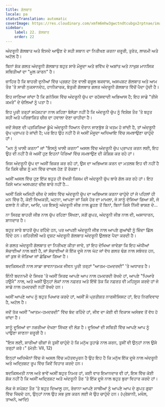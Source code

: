 ```yaml
---
title: ਗੱਲਬਾਤ
locale: pa
statusTranslation: automatic
coverImage: https://res.cloudinary.com/xmfm6mhw3gwctndtcubgx2rptnae/image/upload/v1740468922/small_cover_tratado_de_psicologia_revolucionaria_a4c0dca4e0.webp
sidebar:
    label: 22. ਗੱਲਬਾਤ
    order: 22
---
```

ਅੰਦਰੂਨੀ ਗੱਲਬਾਤ ਅਤੇ ਇਸਦੇ ਆਉਣ ਦੇ ਸਹੀ ਸਥਾਨ ਦਾ ਨਿਰੀਖਣ ਕਰਨਾ ਜ਼ਰੂਰੀ, ਤੁਰੰਤ, ਲਾਜ਼ਮੀ ਅਤੇ ਅਟੱਲ ਹੈ।

ਬਿਨਾਂ ਸ਼ੱਕ ਗਲਤ ਅੰਦਰੂਨੀ ਗੱਲਬਾਤ ਬਹੁਤ ਸਾਰੇ ਮੌਜੂਦਾ ਅਤੇ ਭਵਿੱਖ ਦੇ ਅਸ਼ਾਂਤ ਅਤੇ ਨਾਖੁਸ਼ ਮਾਨਸਿਕ ਸਥਿਤੀਆਂ ਦਾ "ਮੂਲ ਕਾਰਨ" ਹੈ।

ਜ਼ਾਹਿਰ ਹੈ ਕਿ ਬਾਹਰੀ ਦੁਨੀਆਂ ਵਿੱਚ ਪ੍ਰਗਟ ਹੋਣ ਵਾਲੀ ਫਜ਼ੂਲ ਬਕਵਾਸ, ਅਸਪਸ਼ਟ ਗੱਲਬਾਤ ਅਤੇ ਆਮ ਤੌਰ 'ਤੇ ਸਾਰੀ ਨੁਕਸਾਨਦੇਹ, ਹਾਨੀਕਾਰਕ, ਬੇਤੁਕੀ ਗੱਲਬਾਤ ਗਲਤ ਅੰਦਰੂਨੀ ਗੱਲਬਾਤ ਵਿੱਚੋਂ ਪੈਦਾ ਹੁੰਦੀ ਹੈ।

ਇਹ ਜਾਣਿਆ ਜਾਂਦਾ ਹੈ ਕਿ ਗਨੋਸਿਸ ਵਿੱਚ ਅੰਦਰੂਨੀ ਚੁੱਪ ਦਾ ਰਹੱਸਵਾਦੀ ਅਭਿਆਸ ਹੈ; ਇਹ ਸਾਡੇ "ਤੀਜੇ ਕਮਰੇ" ਦੇ ਚੇਲਿਆਂ ਨੂੰ ਪਤਾ ਹੈ।

ਇਹ ਪੂਰੀ ਤਰ੍ਹਾਂ ਸਪੱਸ਼ਟਤਾ ਨਾਲ ਕਹਿਣਾ ਬੇਲੋੜਾ ਨਹੀਂ ਹੈ ਕਿ ਅੰਦਰੂਨੀ ਚੁੱਪ ਨੂੰ ਵਿਸ਼ੇਸ਼ ਤੌਰ 'ਤੇ ਬਹੁਤ ਸਹੀ ਅਤੇ ਪਰਿਭਾਸ਼ਿਤ ਚੀਜ਼ ਦਾ ਹਵਾਲਾ ਦੇਣਾ ਚਾਹੀਦਾ ਹੈ।

ਜਦੋਂ ਸੋਚਣ ਦੀ ਪ੍ਰਕਿਰਿਆ ਡੂੰਘੇ ਅੰਦਰੂਨੀ ਧਿਆਨ ਦੌਰਾਨ ਜਾਣਬੁੱਝ ਕੇ ਖਤਮ ਹੋ ਜਾਂਦੀ ਹੈ, ਤਾਂ ਅੰਦਰੂਨੀ ਚੁੱਪ ਪ੍ਰਾਪਤ ਹੋ ਜਾਂਦੀ ਹੈ; ਪਰ ਇਹ ਉਹ ਨਹੀਂ ਹੈ ਜੋ ਅਸੀਂ ਮੌਜੂਦਾ ਅਧਿਆਇ ਵਿੱਚ ਸਮਝਾਉਣਾ ਚਾਹੁੰਦੇ ਹਾਂ।

"ਮਨ ਨੂੰ ਖਾਲੀ ਕਰਨਾ" ਜਾਂ "ਇਸਨੂੰ ਖਾਲੀ ਕਰਨਾ" ਅਸਲ ਵਿੱਚ ਅੰਦਰੂਨੀ ਚੁੱਪ ਪ੍ਰਾਪਤ ਕਰਨ ਲਈ, ਇਹ ਉਹ ਵੀ ਨਹੀਂ ਹੈ ਜੋ ਅਸੀਂ ਹੁਣ ਇਹਨਾਂ ਪੈਰਿਆਂ ਵਿੱਚ ਸਮਝਾਉਣ ਦੀ ਕੋਸ਼ਿਸ਼ ਕਰ ਰਹੇ ਹਾਂ।

ਜਿਸ ਅੰਦਰੂਨੀ ਚੁੱਪ ਦਾ ਅਸੀਂ ਜ਼ਿਕਰ ਕਰ ਰਹੇ ਹਾਂ, ਉਸ ਦਾ ਅਭਿਆਸ ਕਰਨ ਦਾ ਮਤਲਬ ਇਹ ਵੀ ਨਹੀਂ ਹੈ ਕਿ ਕਿਸੇ ਚੀਜ਼ ਨੂੰ ਮਨ ਵਿੱਚ ਦਾਖਲ ਹੋਣ ਤੋਂ ਰੋਕਣਾ।

ਅਸੀਂ ਅਸਲ ਵਿੱਚ ਹੁਣ ਇੱਕ ਬਹੁਤ ਹੀ ਵੱਖਰੀ ਕਿਸਮ ਦੀ ਅੰਦਰੂਨੀ ਚੁੱਪ ਬਾਰੇ ਗੱਲ ਕਰ ਰਹੇ ਹਾਂ। ਇਹ ਕਿਸੇ ਆਮ ਅਸਪਸ਼ਟ ਚੀਜ਼ ਬਾਰੇ ਨਹੀਂ ਹੈ...

ਅਸੀਂ ਕਿਸੇ ਅਜਿਹੀ ਚੀਜ਼ ਦੇ ਸਬੰਧ ਵਿੱਚ ਅੰਦਰੂਨੀ ਚੁੱਪ ਦਾ ਅਭਿਆਸ ਕਰਨਾ ਚਾਹੁੰਦੇ ਹਾਂ ਜੋ ਪਹਿਲਾਂ ਹੀ ਮਨ ਵਿੱਚ ਹੈ, ਕੋਈ ਵਿਅਕਤੀ, ਘਟਨਾ, ਆਪਣਾ ਜਾਂ ਕਿਸੇ ਹੋਰ ਦਾ ਮਾਮਲਾ, ਜੋ ਸਾਨੂੰ ਦੱਸਿਆ ਗਿਆ ਸੀ, ਜੋ ਫਲਾਣੇ ਨੇ ਕੀਤਾ, ਆਦਿ, ਪਰ ਇਸਨੂੰ ਅੰਦਰੂਨੀ ਜੀਭ ਨਾਲ ਛੂਹਣ ਤੋਂ ਬਿਨਾਂ, ਬਿਨਾਂ ਕਿਸੇ ਨਿੱਜੀ ਭਾਸ਼ਣ ਦੇ...

ਨਾ ਸਿਰਫ਼ ਬਾਹਰੀ ਜੀਭ ਨਾਲ ਚੁੱਪ ਰਹਿਣਾ ਸਿੱਖਣਾ, ਸਗੋਂ ਗੁਪਤ, ਅੰਦਰੂਨੀ ਜੀਭ ਨਾਲ ਵੀ, ਅਸਾਧਾਰਨ, ਸ਼ਾਨਦਾਰ ਹੈ।

ਬਹੁਤ ਸਾਰੇ ਬਾਹਰੋਂ ਚੁੱਪ ਰਹਿੰਦੇ ਹਨ, ਪਰ ਆਪਣੀ ਅੰਦਰੂਨੀ ਜੀਭ ਨਾਲ ਆਪਣੇ ਗੁਆਂਢੀ ਨੂੰ ਜ਼ਿੰਦਾ ਛਿੱਲ ਦਿੰਦੇ ਹਨ। ਜ਼ਹਿਰੀਲੀ ਅਤੇ ਦੁਸ਼ਟ ਅੰਦਰੂਨੀ ਗੱਲਬਾਤ ਅੰਦਰੂਨੀ ਉਲਝਣ ਪੈਦਾ ਕਰਦੀ ਹੈ।

ਜੇ ਗਲਤ ਅੰਦਰੂਨੀ ਗੱਲਬਾਤ ਦਾ ਨਿਰੀਖਣ ਕੀਤਾ ਜਾਵੇ, ਤਾਂ ਇਹ ਦੇਖਿਆ ਜਾਵੇਗਾ ਕਿ ਇਹ ਅੱਧੀਆਂ ਸੱਚਾਈਆਂ ਨਾਲ ਬਣੀ ਹੈ, ਜਾਂ ਸੱਚਾਈਆਂ ਜੋ ਇੱਕ ਦੂਜੇ ਨਾਲ ਘੱਟ ਜਾਂ ਵੱਧ ਗਲਤ ਢੰਗ ਨਾਲ ਸਬੰਧਤ ਹਨ, ਜਾਂ ਕੁਝ ਜੋ ਜੋੜਿਆ ਜਾਂ ਛੱਡਿਆ ਗਿਆ ਹੈ।

ਬਦਕਿਸਮਤੀ ਨਾਲ ਸਾਡਾ ਭਾਵਨਾਤਮਕ ਜੀਵਨ ਪੂਰੀ ਤਰ੍ਹਾਂ "ਆਤਮ-ਹਮਦਰਦੀ" 'ਤੇ ਅਧਾਰਤ ਹੈ।

ਇੰਨੀ ਬਦਨਾਮੀ ਦੇ ਸਿਖਰ 'ਤੇ ਅਸੀਂ ਸਿਰਫ ਆਪਣੇ ਆਪ ਨਾਲ ਹਮਦਰਦੀ ਰੱਖਦੇ ਹਾਂ, ਆਪਣੇ "ਪਿਆਰੇ ਹਉਮੈ" ਨਾਲ, ਅਤੇ ਅਸੀਂ ਉਨ੍ਹਾਂ ਲੋਕਾਂ ਨਾਲ ਨਫ਼ਰਤ ਅਤੇ ਇੱਥੋਂ ਤੱਕ ਕਿ ਨਫ਼ਰਤ ਵੀ ਮਹਿਸੂਸ ਕਰਦੇ ਹਾਂ ਜੋ ਸਾਡੇ ਨਾਲ ਹਮਦਰਦੀ ਨਹੀਂ ਰੱਖਦੇ ਹਨ।

ਅਸੀਂ ਆਪਣੇ ਆਪ ਨੂੰ ਬਹੁਤ ਪਿਆਰ ਕਰਦੇ ਹਾਂ, ਅਸੀਂ ਸੌ ਪ੍ਰਤੀਸ਼ਤ ਨਾਰਸੀਸਿਸਟ ਹਾਂ, ਇਹ ਨਿਰਵਿਵਾਦ ਹੈ, ਅਟੱਲ ਹੈ।

ਜਦੋਂ ਤੱਕ ਅਸੀਂ "ਆਤਮ-ਹਮਦਰਦੀ" ਵਿੱਚ ਬੰਦ ਰਹਿੰਦੇ ਹਾਂ, ਜੀਵ ਦਾ ਕੋਈ ਵੀ ਵਿਕਾਸ ਅਸੰਭਵ ਤੋਂ ਵੱਧ ਹੋ ਜਾਂਦਾ ਹੈ।

ਸਾਨੂੰ ਦੂਜਿਆਂ ਦਾ ਨਜ਼ਰੀਆ ਦੇਖਣਾ ਸਿੱਖਣ ਦੀ ਲੋੜ ਹੈ। ਦੂਜਿਆਂ ਦੀ ਸਥਿਤੀ ਵਿੱਚ ਆਪਣੇ ਆਪ ਨੂੰ ਪਾਉਣਾ ਜਾਣਨਾ ਜ਼ਰੂਰੀ ਹੈ।

"ਇਸ ਲਈ, ਸਾਰੀਆਂ ਚੀਜ਼ਾਂ ਜੋ ਤੁਸੀਂ ਚਾਹੁੰਦੇ ਹੋ ਕਿ ਮਨੁੱਖ ਤੁਹਾਡੇ ਨਾਲ ਕਰਨ, ਤੁਸੀਂ ਵੀ ਉਨ੍ਹਾਂ ਨਾਲ ਉਸੇ ਤਰ੍ਹਾਂ ਕਰੋ।" (ਮੱਤੀ: VII, 12)

ਇਨ੍ਹਾਂ ਅਧਿਐਨਾਂ ਵਿੱਚ ਜੋ ਅਸਲ ਵਿੱਚ ਮਹੱਤਵਪੂਰਨ ਹੈ ਉਹ ਇਹ ਹੈ ਕਿ ਮਨੁੱਖ ਇੱਕ ਦੂਜੇ ਨਾਲ ਅੰਦਰੂਨੀ ਅਤੇ ਅਦ੍ਰਿਸ਼ਟ ਰੂਪ ਵਿੱਚ ਕਿਵੇਂ ਵਿਹਾਰ ਕਰਦੇ ਹਨ।

ਬਦਕਿਸਮਤੀ ਨਾਲ ਅਤੇ ਭਾਵੇਂ ਅਸੀਂ ਬਹੁਤ ਨਿਮਰ ਹਾਂ, ਕਈ ਵਾਰ ਇਮਾਨਦਾਰ ਵੀ ਹਾਂ, ਇਸ ਵਿੱਚ ਕੋਈ ਸ਼ੱਕ ਨਹੀਂ ਹੈ ਕਿ ਅਸੀਂ ਅਦ੍ਰਿਸ਼ਟ ਅਤੇ ਅੰਦਰੂਨੀ ਤੌਰ 'ਤੇ ਇੱਕ ਦੂਜੇ ਨਾਲ ਬਹੁਤ ਬੁਰਾ ਵਿਹਾਰ ਕਰਦੇ ਹਾਂ।

ਲੋਕ ਜੋ ਸਪੱਸ਼ਟ ਤੌਰ 'ਤੇ ਬਹੁਤ ਦਿਆਲੂ ਹਨ, ਰੋਜ਼ਾਨਾ ਆਪਣੇ ਸਾਥੀਆਂ ਨੂੰ ਆਪਣੇ ਆਪ ਦੇ ਗੁਪਤ ਗੁਫਾ ਵਿੱਚ ਖਿੱਚਦੇ ਹਨ, ਉਨ੍ਹਾਂ ਨਾਲ ਉਹ ਸਭ ਕੁਝ ਕਰਨ ਲਈ ਜੋ ਉਹ ਚਾਹੁੰਦੇ ਹਨ। (ਪ੍ਰੇਸ਼ਾਨੀ, ਮਖੌਲ, ਤਾਅਨੇ, ਆਦਿ)

